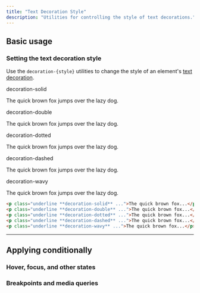 ```yaml
---
title: "Text Decoration Style"
description: "Utilities for controlling the style of text decorations."
---
```




## Basic usage

### Setting the text decoration style

Use the `decoration-{style}` utilities to change the style of an element's [text decoration](/docs/text-decoration).

<Example>
  <div class="flex flex-col gap-8 text-zinc-900 dark:text-zinc-200">
    <div>
      <div class="font-medium text-sm text-zinc-500 font-mono mb-3 dark:text-zinc-400">decoration-solid</div>
      <p class="text-lg font-medium underline decoration-solid">The quick brown fox jumps over the lazy dog.</p>
    </div>
    <div>
      <div class="font-medium text-sm text-zinc-500 font-mono mb-3 dark:text-zinc-400">decoration-double</div>
      <p class="text-lg font-medium underline decoration-double">The quick brown fox jumps over the lazy dog.</p>
    </div>
    <div>
      <div class="font-medium text-sm text-zinc-500 font-mono mb-3 dark:text-zinc-400">decoration-dotted</div>
      <p class="text-lg font-medium underline decoration-dotted">The quick brown fox jumps over the lazy dog.</p>
    </div>
    <div>
      <div class="font-medium text-sm text-zinc-500 font-mono mb-3 dark:text-zinc-400">decoration-dashed</div>
      <p class="text-lg font-medium underline decoration-dashed">The quick brown fox jumps over the lazy dog.</p>
    </div>
    <div>
      <div class="font-medium text-sm text-zinc-500 font-mono mb-3 dark:text-zinc-400">decoration-wavy</div>
      <p class="text-lg font-medium underline decoration-wavy">The quick brown fox jumps over the lazy dog.</p>
    </div>
  </div>
</Example>

```html
<p class="underline **decoration-solid** ...">The quick brown fox...</p>
<p class="underline **decoration-double** ...">The quick brown fox...</p>
<p class="underline **decoration-dotted** ...">The quick brown fox...</p>
<p class="underline **decoration-dashed** ...">The quick brown fox...</p>
<p class="underline **decoration-wavy** ...">The quick brown fox...</p>
```

---

## <Heading ignore>Applying conditionally</Heading>

### <Heading ignore>Hover, focus, and other states</Heading>

<HoverFocusAndOtherStates defaultClass="underline" featuredClass="decoration-dashed" element="p" />

### <Heading ignore>Breakpoints and media queries</Heading>

<BreakpointsAndMediaQueries defaultClass="underline" featuredClass="decoration-dashed" element="p" />
